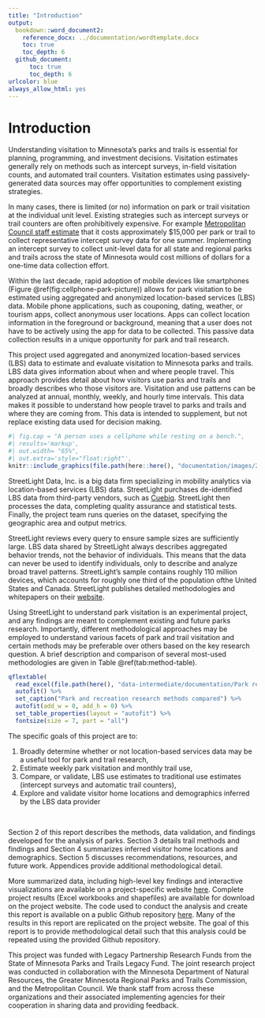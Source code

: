 ```yaml
---
title: "Introduction"
output:
  bookdown::word_document2:
    reference_docx: ../documentation/wordtemplate.docx
    toc: true
    toc_depth: 6
  github_document:
      toc: true
      toc_depth: 6
urlcolor: blue
always_allow_html: yes
---
```


# Introduction

Understanding visitation to Minnesota’s parks and trails is essential for planning, programming, and investment decisions. Visitation estimates generally rely on methods such as intercept surveys, in-field visitation counts, and automated trail counters. Visitation estimates using passively-generated data sources may offer opportunities to complement existing strategies.

In many cases, there is limited (or no) information on park or trail visitation at the individual unit level. 
Existing strategies such as intercept surveys or trail counters are often prohibitively expensive. For example [Metropolitan Council staff estimate](https://metrocouncil.org/Council-Meetings/Committees/Community-Development-Committee/2020/May-4,-2020/2020-136.aspx) that it costs approximately $15,000 per park or trail to collect representative intercept survey data for one summer. Implementing an intercept survey to collect unit-level data for all state and regional parks and trails across the state of Minnesota would cost millions of dollars for a one-time data collection effort.  

Within the last decade, rapid adoption of mobile devices like smartphones (Figure \@ref(fig:cellphone-park-picture)) allows for park visitation to be estimated using aggregated and anonymized location-based services (LBS) data. Mobile phone applications, such as couponing, dating, weather, or tourism apps, collect anonymous user locations. Apps can collect location information in the foreground or background, meaning that a user does not have to be actively using the app for data to be collected. This passive data collection results in a unique opportunity for park and trail research.  

This project used aggregated and anonymized location-based services (LBS) data to estimate and evaluate visitation to Minnesota parks and trails. LBS data gives information about when and where people travel. This approach provides detail about how visitors use parks and trails and broadly describes who those visitors are. Visitation and use patterns can be analyzed at annual, monthly, weekly, and hourly time intervals. This data makes it possible to understand how people travel to parks and trails and where they are coming from. This data is intended to supplement, but not replace existing data used for decision making.

```r
#| fig.cap = "A person uses a cellphone while resting on a bench.",
#| results='markup',
#| out.width= "65%",
#| out.extra='style="float:right"',
knitr::include_graphics(file.path(here::here(), "documentation/images/2118.png"))
```

StreetLight Data, Inc. is a big data firm specializing in mobility analytics via location-based services (LBS) data. StreetLight purchases de-identified LBS data from third-party vendors, such as [Cuebiq](https://www.cuebiq.com/). StreetLight then processes the data, completing quality assurance and statistical tests. Finally, the project team runs queries on the dataset, specifying the geographic area and output metrics.

StreetLight reviews every query to ensure sample sizes are sufficiently large. LBS data shared by StreetLight always describes aggregated behavior trends, not the behavior of individuals. This means that the data can never be used to identify individuals, only to describe and analyze broad travel patterns. StreetLight's sample contains roughly 110 million devices, which accounts for roughly one third of the population ofthe United States and Canada. StreetLight publishes detailed methodologies and whitepapers on their [website](https://www.streetlightdata.com/whitepapers/). 


Using StreetLight to understand park visitation is an experimental project, and any findings are meant to complement existing and future parks research. Importantly, different methodological approaches may be employed to understand various facets of park and trail visitation and certain methods may be preferable over others based on the key research question. A brief description and comparison of several most-used methodologies are given in Table \@ref(tab:method-table).

```r
qflextable(
  read_excel(file.path(here(), "data-intermediate/documentation/Park research method comparisons.xlsx"))) %>% 
  autofit() %>% 
  set_caption("Park and recreation research methods compared") %>%
  autofit(add_w = 0, add_h = 0) %>%
  set_table_properties(layout = "autofit") %>%
  fontsize(size = 7, part = "all")
```

The specific goals of this project are to: 

1) Broadly determine whether or not location-based services data may be a useful tool for park and trail research, 
2) Estimate weekly park visitation and monthly trail use, 
3) Compare, or validate, LBS use estimates to traditional use estimates (intercept surveys and automatic trail counters), 
4) Explore and validate visitor home locations and demographics inferred by the LBS data provider

<br> 

Section 2 of this report describes the methods, data validation, and findings developed for the analysis of parks. Section 3 details trail methods and findings and Section 4 summarizes inferred visitor home locations and demographics. Section 5 discusses recommendations, resources, and future work. Appendices provide additional methodological detail. 

More summarized data, including high-level key findings and interactive visualizations are available on a project-specific website [here](https://arcg.is/0Oee0W0). Complete project results (Excel workbooks and shapefiles) are available for download on the project website. The code used to conduct the analysis and create this report is available on a public Github repository [here](https://github.com/Metropolitan-Council/legacy-LBS-parktrail-research). Many of the results in this report are replicated on the project website. The goal of this report is to provide methodological detail such that this analysis could be repeated using the provided Github repository. 

This project was funded with Legacy Partnership Research Funds from the State of Minnesota Parks and Trails Legacy Fund. The joint research project was conducted in collaboration with the Minnesota Department of Natural Resources, the Greater Minnesota Regional Parks and Trails Commission, and the Metropolitan Council. We thank staff from across these organizations and their associated implementing agencies for their cooperation in sharing data and providing feedback.
